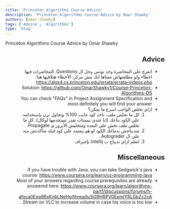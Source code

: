 ```yaml
---
title: 'Princeton Algorithms Course Advice'
description: 'Princeton Algorithms Course Advice by Omar Shawky'
authors: [omar-shawky]
tags: ['Advice', 'Algorithms']
type: 'blog'
---
```


Princeton Algorithms Course Advice by Omar Shawky

<!--truncate-->

<div dir="rtl">

## Advice

-   اتفرج علي المحاضرة وخد نوتس وحل ال Questions. المحاضرات فيها اخطاء ولو مطلعتهاش معناها انك مش مركز. الأخطاء هتلاقيها هنا: https://algs4.cs.princeton.edu/errata/errata-videos.php
-   Solution: https://github.com/OmarShawky1/Course-Princeton-Algorithms-DS
-   You can check "FAQs" in Project Assignment Specification and most definitely you will find your answer.
-   ازاي تخلص الواجب اسرع ما يمكن؟
    1. كل ما تخلص ملف، تاخد كود جايب 100% وتحاول ترن بإستخدامه علي الكود بتاعك (انا عندي تيستات تقدر تستخدمها لوكال). كل ما تخلص ملف تخش علي البعده ومتخليش الأيرور ي Propagate.
    2. متديباجش بدماغك الكود لو هو بيعتمد علي كود قبله متأكدتش منه علي ال Autograder.
    3. اتعلم ازاي تديباج ب Intellij بإحتراف

## Miscellaneous

-   If you have trouble with Java, you can take Sedgwick's java course: https://www.coursera.org/learn/cs-programming-java
-   Most of your answers regarding course prerequisites are already answered here: https://www.coursera.org/learn/algorithms-part1/discussions/forums/h-afoca0Eea9BxKnbLNeHg/threads/5G9HRPV0EemlYRLGbZc2cA
-   Stream on VLC to increase volume in case his voice is too low.

</div>
